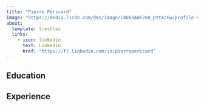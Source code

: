 ```yaml
---
title: "Pierre Péricard"
image: "https://media.licdn.com/dms/image/C4D03AQF2e0_pYtAcEw/profile-displayphoto-shrink_200_200/0/1611322384863?e=2147483647&v=beta&t=xRdMDUvKXnCZJoqC9ZvFZUlkJMrjHrYbv6Kzz1C0Y4Q"
about:
  template: trestles
  links: 
    - icon: linkedin
      text: Linkedin
      href: "https://fr.linkedin.com/in/pierrepericard"
---
```


## Education

## Experience
